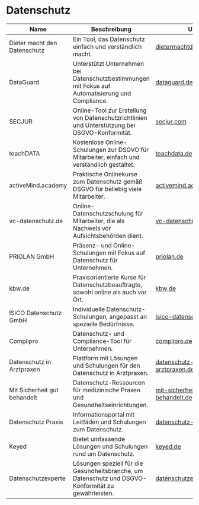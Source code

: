 # Datenschutz

| Name                          | Beschreibung                                                                                                  | URL                                                                                              |
|-------------------------------|--------------------------------------------------------------------------------------------------------------|--------------------------------------------------------------------------------------------------|
| Dieter macht den Datenschutz  | Ein Tool, das Datenschutz einfach und verständlich macht.                                                    | [dietermachtdatenschutz.de]([https://dietermachtdatenschutz.de/](https://www.dieter-datenschutz.de/))                                  |
| DataGuard                     | Unterstützt Unternehmen bei Datenschutzbestimmungen mit Fokus auf Automatisierung und Compliance.            | [dataguard.de](https://www.dataguard.de/)                                                      |
| SECJUR                        | Online-Tool zur Erstellung von Datenschutzrichtlinien und Unterstützung bei DSGVO-Konformität.               | [secjur.com](https://www.secjur.com/)                                                           |
| teachDATA                    | Kostenlose Online-Schulungen zur DSGVO für Mitarbeiter, einfach und verständlich gestaltet.                  | [teachdata.de](https://www.teachdata.de/)                                                       |
| activeMind.academy            | Praktische Onlinekurse zum Datenschutz gemäß DSGVO für beliebig viele Mitarbeiter.                           | [activemind.academy](https://www.activemind.academy/)                                           |
| vc-datenschutz.de             | Online-Datenschutzschulung für Mitarbeiter, die als Nachweis vor Aufsichtsbehörden dient.                    | [vc-datenschutz.de](https://vc-datenschutz.de/)                                                 |
| PRIOLAN GmbH                  | Präsenz- und Online-Schulungen mit Fokus auf Datenschutz für Unternehmen.                                     | [priolan.de](https://www.priolan.de/)                                                           |
| kbw.de                        | Praxisorientierte Kurse für Datenschutzbeauftragte, sowohl online als auch vor Ort.                          | [kbw.de](https://www.kbw.de/)                                                                   |
| ISiCO Datenschutz GmbH        | Individuelle Datenschutz-Schulungen, angepasst an spezielle Bedürfnisse.                                    | [isico-datenschutz.de](https://www.isico-datenschutz.de/)                                       |
| Complipro                     | Datenschutz- und Compliance-Tool für Unternehmen.                                                           | [complipro.de](https://www.complipro.de/)                                                       |
| Datenschutz in Arztpraxen     | Plattform mit Lösungen und Schulungen für den Datenschutz in Arztpraxen.                                    | [datenschutz-in-arztpraxen.de](https://www.datenschutz-in-arztpraxen.de/)                        |
| Mit Sicherheit gut behandelt  | Datenschutz-Ressourcen für medizinische Praxen und Gesundheitseinrichtungen.                                | [mit-sicherheit-gut-behandelt.de](https://www.mit-sicherheit-gut-behandelt.de/)                 |
| Datenschutz Praxis            | Informationsportal mit Leitfäden und Schulungen zum Datenschutz.                                            | [datenschutz-praxis.de](https://www.datenschutz-praxis.de/)                                     |
| Keyed                         | Bietet umfassende Lösungen und Schulungen rund um Datenschutz.                                               | [keyed.de](https://www.keyed.de/)                                                               |
| Datenschutzexperte            | Lösungen speziell für die Gesundheitsbranche, um Datenschutz und DSGVO-Konformität zu gewährleisten.         | [datenschutzexperte.de](https://www.datenschutzexperte.de/branchen/gesundheit)                  |
